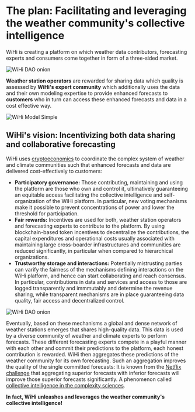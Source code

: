 # The plan: Facilitating and leveraging the weather community's collective intelligence
WiHi is creating a platform on which weather data contributors, forecasting experts and consumers come together in form of a three-sided market.

![WiHi DAO onion](./3-sided-market.png)

**Weather station operators** are rewarded for sharing data which quality is assessed by **WiHi's expert community** which additionally uses the data
and their own modeling expertise to provide enhanced forecasts to **customers** who in turn can access these enhanced forecasts and data in a cost effective way.

![WiHi Model Simple](../img/wihi_model_simple.png)

## WiHi's vision: Incentivizing both data sharing and collaborative forecasting


WiHi uses [cryptoeconomics](/cryptoeconomics) to coordinate the complex system of weather and climate communities such that enhanced forecasts and data are delivered cost-effectively to customers:

- **Participatory governance:** Those contributing, maintaining and using the platform are those who own and control it, ultimatively guaranteeing an equitable access facilitating the collective intelligence and self-organization of the WiHi platform.
In particular, new voting mechanisms make it possible to prevent concentrations of power and lower the threshold for participation.
- **Fair rewards:** Incentives are used for both, weather station operators and forecasting experts to contribute to the platform. By using blockchain-based token incentives to decentralize the contributions, the capital expenditures and operational costs usually associated with maintaining large cross-boarder infrastructures and communities are reduced significantly, in particular when compared to hierarchical organizations.
- **Trustworthy storage and interactions:** Potentially mistrusting parties can varify the fairness of the mechanisms defining interactions on the WiHi platform, and hence can start collaborating and reach consensus. In particular, contributions in data and services and access to those
are logged transparently and immmutably and determine the revenue sharing, while transparent mechanisms are in place guaranteeing data quality, fair access and decentralized control.

![WiHi DAO onion](../img/wihi_model.png)

Eventually, based on these mechanisms a global and dense network of weather stations emerges that shares high-quality data.
This data is used by a diverse community of weather and climate experts to perform forecasts.
These different forecasting experts compete in a playful manner with each other and commit their predictions to the platform, each honest contribution is rewarded.
WiHi then aggregates these predictions of the weather community for its own forecasting. Such an aggregation improves the quality of the single committed forecasts: It is known from the [Netflix challenge](https://en.wikipedia.org/wiki/Netflix_Prize) that aggregating superior forecasts with inferior forecasts will improve those superior forecasts significantly. A phenomenon called [collective intelligence in the complexity sciences](https://medium.com/coinmonks/complex-systems-part-2-managing-complexity-with-bottom-up-solutions-9d6fadd88cc4). 

**In fact, WiHi unleashes and leverages the weather community's collective intelligence!**





